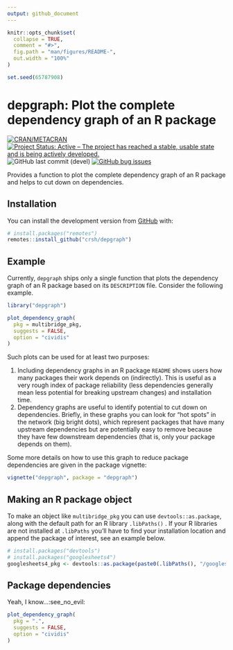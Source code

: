 ```yaml
---
output: github_document
---
```


<!-- README.md is generated from README.Rmd. Please edit that file -->

```r
knitr::opts_chunk$set(
  collapse = TRUE,
  comment = "#>",
  fig.path = "man/figures/README-",
  out.width = "100%"
)

set.seed(65787908)
```

# depgraph: Plot the complete dependency graph of an R package

<!-- badges: start -->

[![CRAN/METACRAN](https://img.shields.io/cran/v/depgraph?label=CRAN&logo=r)](https://cran.r-project.org/web/packages/depgraph/index.html) [![Project Status: Active – The project has reached a stable, usable state and is being actively developed.](https://www.repostatus.org/badges/latest/active.svg)](https://www.repostatus.org/#active) ![GitHub last commit (devel)](https://img.shields.io/github/last-commit/crsh/depgraph/main?label=Last%20commit&logo=github&logoColor=%23FFF) [![GitHub bug issues](https://img.shields.io/github/issues/crsh/depgraph/bug?label=Bugs&logo=github&logoColor=%23FFF)](https://github.com/crsh/depgraph/issues?q=is%3Aopen+is%3Aissue+label%3Abug)

<!-- badges: end -->

Provides a function to plot the complete dependency graph of an R package and helps to cut down on dependencies.

## Installation

````{=html}
<!-- 
You can install the released version of `depgraph` from [CRAN](https://CRAN.R-project.org) with:

``` r
install.packages("depgraph")
```
-->
````

You can install the development version from [GitHub](https://github.com/) with:

``` r
# install.packages("remotes")
remotes::install_github("crsh/depgraph")
```

## Example

Currently, `depgraph` ships only a single function that plots the dependency graph of an R package based on its `DESCRIPTION` file. Consider the following example.

```r
library("depgraph")

plot_dependency_graph(
  pkg = multibridge_pkg,
  suggests = FALSE,
  option = "cividis"
)
```

Such plots can be used for at least two purposes:

1.  Including dependency graphs in an R package `README` shows users how many packages their work depends on (indirectly). This is useful as a very rough index of package reliability (less dependencies generally mean less potential for breaking upstream changes) and installation time.
2.  Dependency graphs are useful to identify potential to cut down on dependencies. Briefly, in these graphs you can look for "hot spots" in the network (big bright dots), which represent packages that have many upstream dependencies but are potentially easy to remove because they have few downstream dependencies (that is, only your package depends on them).

Some more details on how to use this graph to reduce package dependencies are given in the package vignette:

``` r
vignette("depgraph", package = "depgraph")
```

## Making an R package object

To make an object like `multibridge_pkg` you can use `devtools::as.package`, along with the default path for an R library `.libPaths()` . If your R libraries are not installed at `.libPaths` you'll have to find your installation location and append the package of interest, see an example below.

```r
# install.packages("devtools")
# install.packages("googlesheets4")
googlesheets4_pkg <- devtools::as.package(paste0(.libPaths(), "/googlesheets4"))
```

## Package dependencies

Yeah, I know...:see_no_evil:

```r
plot_dependency_graph(
  pkg = ".",
  suggests = FALSE,
  option = "cividis"
)
```

